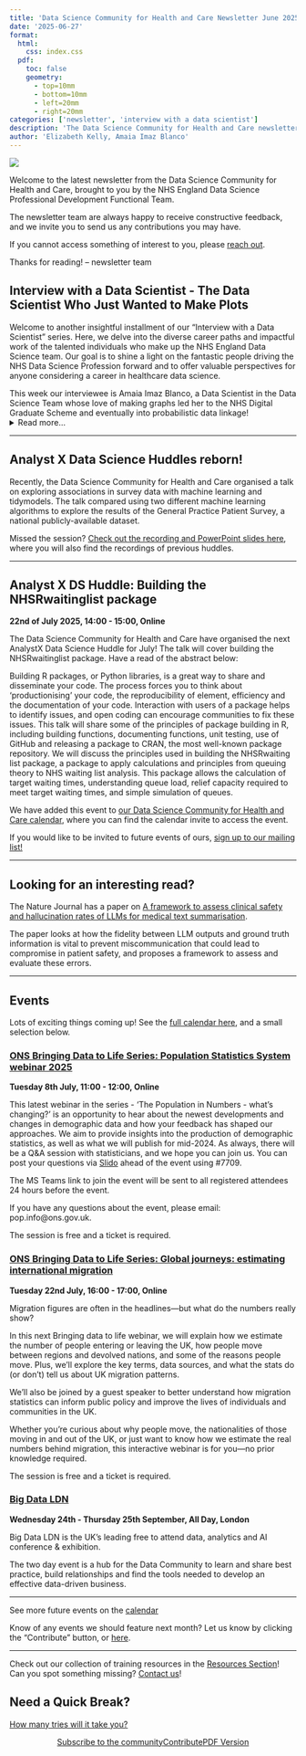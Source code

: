 ```yaml
---
title: 'Data Science Community for Health and Care Newsletter June 2025'
date: '2025-06-27'
format:
  html:
    css: index.css
  pdf:
    toc: false
    geometry: 
      - top=10mm
      - bottom=10mm
      - left=20mm
      - right=20mm
categories: ['newsletter', 'interview with a data scientist']
description: 'The Data Science Community for Health and Care newsletter for June 2025'
author: 'Elizabeth Kelly, Amaia Imaz Blanco'
---
```


![](../../images/banner_june.png)

Welcome to the latest newsletter from the Data Science Community for Health and Care, brought to you by the NHS England Data Science Professional Development Functional Team. 

The newsletter team are always happy to receive constructive feedback, and we invite you to send us any contributions you may have. 

If you cannot access something of interest to you, please [reach out](https://github.com/nhsengland/datascience-pd-newsletter/issues/new){target="_blank"}. 

Thanks for reading! – newsletter team 

<div class="section-heading">
# Interview with a Data Scientist - The Data Scientist Who Just Wanted to Make Plots
</div>
Welcome to another insightful installment of our "Interview with a Data Scientist" series. Here, we delve into the diverse career paths and impactful work of the talented individuals who make up the NHS England Data Science team. Our goal is to shine a light on the fantastic people driving the NHS Data Science Profession forward and to offer valuable perspectives for anyone considering a career in healthcare data science.

This week our interviewee is Amaia Imaz Blanco, a Data Scientist in the Data Science Team whose love of making graphs led her to the NHS Digital Graduate Scheme and eventually into probabilistic data linkage!
<details>
  <summary>Read more...</summary>
  
  ### How did you end up in data science at the NHS? What did you do before, and what really sparked your interest in this field?
  I wouldn’t say I had a grand plan to get into data science — but looking back, it probably isn’t a huge surprise. When I was asked what I wanted to be at age 11, I said “a maths teacher,” which felt a bit out of step with the dreams of astronauts and footballers around me. That early love for numbers truly set the stage for my academic and professional life.

  Fast forward to being 16, and I stumbled upon the existence of an Astrophysics degree. From that moment, that became the goal. I've always loved to describe astrophysics as "just maths with pretty pictures," and honestly, what's not to love about that combination? In 2018, fresh out of school, I embarked on a Physics, Astrophysics, and Cosmology MPhys at Lancaster University. My Masters project involved a deep dive into a dataset of 40,000 galaxies, performing extensive classification and statistical analysis. However, my very first taste of what I now recognise as data science techniques came during an internship at The University of Cambridge's Institute of Astronomy. There, I used Markov-Chain Monte Carlo modelling to understand the shapes and densities of debris and dust around exoplanets, which even led to [this published paper](https://ui.adsabs.harvard.edu/abs/2023MNRAS.522.6150I/abstract){target='_blank'}.

  Nearing the end of my university studies, a significant realisation dawned on me: despite my enthusiasm for my degree and for astrophysics as a whole, I just wanted to contribute to something that had a tangible impact in the "real world." So, I dove into the job market, applying to almost every role that claimed to welcome physics graduates, though with limited success. It was during a moment of frustration that my mum suggested: "Amaia, you love understanding complicated topics through reading and making graphs, why don't you look for jobs where you can do that?"

  That simple question was a revelation. It completely shifted my perspective, and I began searching for data-focused roles. That's how I discovered the NHS Digital graduate scheme. It felt like the perfect alignment – an opportunity to explore a data career within a broader technical scheme, which meant I wasn't locked into a single path. Crucially, it offered the chance to make a real difference for real people, within an organisation I deeply believe in.

  ### Once you joined the NHS, what was that experience like? What different roles and teams have you been a part of, and how have they shaped your career?

  I've now been with the NHS for nearly three years, beginning my journey at NHS Digital before its merger with NHS England. Over half of this time has been dedicated to data science roles. My initial placement at NHS Digital was within an analytics team in the Secondary Care area, where I primarily worked with [Patient Reported Outcome Measures (PROMs)](https://digital.nhs.uk/data-and-information/data-tools-and-services/data-services/patient-reported-outcome-measures-proms){target='_blank'} data.

  For my second placement, I decided to venture into something completely different, joining the Run & Maintain team in the NHS App as a software developer. It quickly became clear that this wasn't my forte; I wasn't very good at it, nor did I truly enjoy it. After spending a year at the NHS, observing my fellow grad, Will, creating "cool plots" for the [CVD Pathways project](https://nhsengland.github.io/datascience/our_work/cvd_pathways/){target='_blank'}, I decided that the team that he was in might be a good match. For my final placement, I decided to join the Data Science Team myself. I've since successfully graduated from the grad scheme and am now a permanent member of the Data Science and Applied AI Team. 

  ### What are you currently working on? Are there any projects that you're particularly excited about, or that you feel are making a real difference? What impact are you having?

  Currently, I'm deeply involved with the Data Linkage Hub, specifically focusing on the [probabilistic data linkage pipeline](https://nhsengland.github.io/datascience/our_work/data-linkage-hub/linkage-projects/better-matching/){target='_blank'}. This project utilises a probabilistic model designed to accurately identify records belonging to the same patient, using their demographic information. The reason this project excites me so much is its foundational importance to almost all data work within our organisation. We handle immense volumes of data, and without the ability to reliably link records to individual patients, combining datasets to understand patient pathways would be fundamentally impossible. Accurate data linkage underpins the precision of our publications, the robustness of research studies, and ultimately, the efficacy of direct patient care. This is why I've been dedicated to this project since joining the team, and why I continue to be enthusiastic about its impact.

  I also lead our Marketing & Comms function team, where we focus on making sure people know about the work we’re doing, the impact it’s having, and the wide range of skills across the team. It’s a part of the role I really enjoy: I get to shout about work I genuinely believe in. You can get a flavour of it from the data science website I help run [here](https://nhsengland.github.io/datascience/){target='_blank'}.

  ### If you could give someone just starting out in data science a few pieces of advice, what would they be? And what resources have you found particularly helpful along the way that you can share?

  I believe that, more so now than even a couple of years ago when I started, there's a strong temptation for people to apply AI and machine learning to every single problem. And as ironic as it might sound coming from someone whose job revolves around developing these products, one of the most invaluable skills I've got is the ability to critically assess a situation and determine when data science techniques are, in fact, not the optimal solution. Being able to think critically about the ethical implications and the practical usefulness – or lack thereof – of these products, in my opinion, makes me a more valuable team member and a more effective data scientist. Therefore, I would always advise anyone starting out to not just read about the benefits of certain techniques, but to dedicate significant time to understanding their pitfalls and limitations first.

  My second piece of advice is that genuine enthusiasm and enjoyment in your work are the most powerful ways to succeed. Don't pursue data science simply because it's a popular or trendy field with growing job opportunities. Instead, figure out what truly brings you joy, be it coding, maths, creating visualisations, or anything else, and then explore how that passion aligns with the role of a data scientist. By doing so, you'll naturally gravitate towards a niche within the vast landscape of data science, which in turn will make you a more attractive and unique candidate in the job market.

  ___

  We hope you found this interview with Amaia Imaz Blanco inspiring. Her journey shows how following your enthusiasm and passions can lead you to doing work you love. You can also view our previous ‘Interview with a Data Scientist’ with Adam Hollings, [Dim Sum and Data Science](https://nhsengland.github.io/datascience/articles/2025/06/12/interview_with_adam_hollings/){target='_blank'}, on the [NHS England Data Science Website](https://nhsengland.github.io/datascience/){target='_blank'}.

</details> 

___

<div class="section-heading">
# Analyst X Data Science Huddles reborn!
</div>

Recently, the Data Science Community for Health and Care organised a talk on exploring associations in survey data with machine learning and tidymodels. The talk compared using two different machine learning algorithms to explore the results of the General Practice Patient Survey,  a national publicly-available dataset.

Missed the session? [Check out the recording and PowerPoint slides here](https://future.nhs.uk/DataAnalytics/view?objectID=56936784){target="_blank"}, where you will also find the recordings of previous huddles.

___

<div class="section-heading">
# Analyst X DS Huddle: Building the NHSRwaitinglist package 
</div>
**22nd of July 2025, 14:00 - 15:00, Online**

The Data Science Community for Health and Care have organised the next AnalystX Data Science Huddle for July! The talk will cover building the NHSRwaitinglist package. Have a read of the abstract below:

Building R packages, or Python libraries, is a great way to share and disseminate your code. The process forces you to think about ‘productionising’ your code, the reproducibility of element, efficiency and the documentation of your code. Interaction with users of a package helps to identify issues, and open coding can encourage communities to fix these issues. This talk will share some of the principles of package building in R, including building functions, documenting functions, unit testing, use of GitHub and releasing a package to CRAN, the most well-known package repository. We will discuss the principles used in building the NHSRwaiting list package, a package to apply calculations and principles from queuing theory to NHS waiting list analysis. This package allows the calculation of target waiting times, understanding queue load, relief capacity required to meet target waiting times, and simple simulation of queues.

We have added this event to [our Data Science Community for Health and Care calendar](https://future.nhs.uk/DataAnalytics/view?objectID=1253649){target="_blank"}, where you can find the calendar invite to access the event.

If you would like to be invited to future events of ours, [sign up to our mailing list!](https://forms.office.com/pages/responsepage.aspx?id=slTDN7CF9UeyIge0jXdO48pr_29hyJFKpCZ7SYYvjeFUNUVPMUk0STlDRlJMNklIWEI3V0NZVTZXVS4u&route=shorturl){target="_blank"}  

___

<div class="section-heading">
# Looking for an interesting read?
</div>

The Nature Journal has a paper on [A framework to assess clinical safety and hallucination rates of LLMs for medical text summarisation](https://www.nature.com/articles/s41746-025-01670-7){target="_blank"}. 

The paper looks at how the fidelity between LLM outputs and ground truth information is vital to prevent miscommunication that could lead to compromise in patient safety, and proposes a framework to assess and evaluate these errors.

___

<div class="section-heading">
# Events
</div>
Lots of exciting things coming up! See the [full calendar here](https://future.nhs.uk/DataAnalytics/view?objectID=861745){target="_blank"}, and a small selection below.


### [ONS Bringing Data to Life Series: Population Statistics System webinar 2025](https://www.eventbrite.co.uk/e/population-statistics-system-webinar-2025-tickets-1335026342729?aff=ebdsoporgprofile&_gl=1*z35uuu*_up*MQ..*_ga*OTQ0Mzg3ODEuMTc1MDM0MTEyOQ..*_ga_TQVES5V6SH*czE3NTAzNDExMjkkbzEkZzAkdDE3NTAzNDExMjkkajYwJGwwJGgw){target="_blank"}
**Tuesday 8th July, 11:00 - 12:00, Online**

This latest webinar in the series - 'The Population in Numbers - what's changing?' is an opportunity to hear about the newest developments and changes in demographic data and how your feedback has shaped our approaches. We aim to provide insights into the production of demographic statistics, as well as what we will publish for mid-2024. As always, there will be a Q&A session with statisticians, and we hope you can join us. You can post your questions via [Slido](https://www.slido.com/){target="_blank"} ahead of the event using #7709.

The MS Teams link to join the event will be sent to all registered attendees 24 hours before the event.

If you have any questions about the event, please email: pop.info@ons.gov.uk.

The session is free and a ticket is required.

### [ONS Bringing Data to Life Series: Global journeys: estimating international migration](https://www.eventbrite.co.uk/e/global-journeys-estimating-international-migration-tickets-1335412357309?aff=ebdsoporgprofile&_gl=1*7ij2oc*_up*MQ..*_ga*OTQ0Mzg3ODEuMTc1MDM0MTEyOQ..*_ga_TQVES5V6SH*czE3NTAzNDExMjkkbzEkZzAkdDE3NTAzNDExMjkkajYwJGwwJGgw){target="_blank"}
**Tuesday 22nd July, 16:00 - 17:00, Online**

Migration figures are often in the headlines—but what do the numbers really show?

In this next Bringing data to life webinar, we will explain how we estimate the number of people entering or leaving the UK, how people move between regions and devolved nations, and some of the reasons people move. Plus, we’ll explore the key terms, data sources, and what the stats do (or don’t) tell us about UK migration patterns.

We’ll also be joined by a guest speaker to better understand how migration statistics can inform public policy and improve the lives of individuals and communities in the UK.

Whether you’re curious about why people move, the nationalities of those moving in and out of the UK, or just want to know how we estimate the real numbers behind migration, this interactive webinar is for you—no prior knowledge required.

The session is free and a ticket is required.

### [Big Data LDN](https://www.bigdataldn.com/en-gb.html){target="_blank"}
**Wednesday 24th - Thursday 25th September, All Day, London**

Big Data LDN is the UK’s leading free to attend data, analytics and AI conference & exhibition.

The two day event is a hub for the Data Community to learn and share best practice, build relationships and find the tools needed to develop an effective data-driven business.


___

See more future events on the [calendar](https://future.nhs.uk/DataAnalytics/view?objectID=861745){target="_blank"}

Know of any events we should feature next month? Let us know by clicking the "Contribute" button, or [here](https://github.com/nhsengland/datascience-pd-newsletter/issues/new?assignees=&labels=&projects=&template=suggest-some-newsletter-content-.md&title=){target="_blank"}.

___

Check out our collection of training resources in the [Resources Section](https://future.nhs.uk/DataAnalytics/view?objectID=861745){target="_blank"}! Can you spot something missing? [Contact us](mailto:datascience@nhs.net)!

<div class="section-heading">
# Need a Quick Break?
</div>

[How many tries will it take you?](https://mywordle.strivemath.com/?word=bwvoo){target="_blank"}



<div style="text-align: center;">

[Subscribe to the community](https://forms.office.com/pages/responsepage.aspx?id=slTDN7CF9UeyIge0jXdO48pr_29hyJFKpCZ7SYYvjeFUNUVPMUk0STlDRlJMNklIWEI3V0NZVTZXVS4u&route=shorturl){.btn-action-primary .btn-action .btn .btn-success .btn-lg role="button"}[Contribute](https://github.com/nhsengland/datascience-pd-newsletter/issues/new?assignees=&labels=&projects=&template=suggest-some-newsletter-content-.md&title=){.btn-action-primary .btn-action .btn .btn-info .btn-lg role="button" target="_blank"}[PDF Version](./newsletter.pdf){.btn-action-primary .btn-action .btn .btn-info .btn-lg role="button" target="_blank"}
</div>

